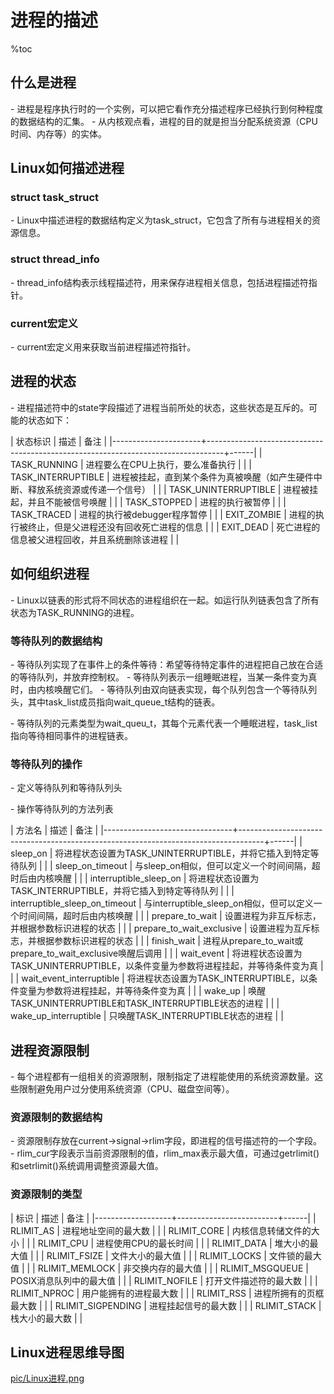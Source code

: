 = 进程的描述 =

%toc

== 什么是进程 ==
- 进程是程序执行时的一个实例，可以把它看作充分描述程序已经执行到何种程度的数据结构的汇集。
- 从内核观点看，进程的目的就是担当分配系统资源（CPU时间、内存等）的实体。

== Linux如何描述进程 ==

=== struct task_struct ===
- Linux中描述进程的数据结构定义为task_struct，它包含了所有与进程相关的资源信息。

{{{class="brush:c"
struct task_struct {
	volatile long state;	/* -1 unrunnable, 0 runnable, >0 stopped */
	void *stack;
	
	struct list_head tasks;
	struct mm_struct *mm, *active_mm;
	
	struct task_struct *parent;         /* recipient of SIGCHLD, wait4() reports */
	struct list_head children;	        /* list of my children */
	struct list_head sibling;	        /* linkage in my parent's children list */
	struct task_struct *group_leader;	/* threadgroup leader */

    int exit_state;
	int exit_code, exit_signal;
	
    struct fs_struct *fs;
    /* open file information */
	struct files_struct *files;
    /* namespaces */
	struct nsproxy *nsproxy;
    /* signal handlers */
	struct signal_struct *signal;
	struct sighand_struct *sighand;
	
    ......
}
}}}

=== struct thread_info ===
- thread_info结构表示线程描述符，用来保存进程相关信息，包括进程描述符指针。

{{{class="brush:c"
struct thread_info {
	struct pcb_struct	pcb;		/* palcode state */

	struct task_struct	*task;		/* main task structure */
	unsigned int		flags;		/* low level flags */
	unsigned int		ieee_state;	/* see fpu.h */

	struct exec_domain	*exec_domain;	/* execution domain */
	mm_segment_t		addr_limit;	    /* thread address space */
	unsigned		    cpu;		    /* current CPU */
	int			        preempt_count;  /* 0 => preemptable, <0 => BUG */

	int bpt_nsaved;
	unsigned long bpt_addr[2];		    /* breakpoint handling  */
	unsigned int bpt_insn[2];

	struct restart_block	restart_block;
};

/*
 * Macros/functions for gaining access to the thread information structure.
 */
#define INIT_THREAD_INFO(tsk)			    \
{						                    \
	.task		= &tsk,			            \
	.exec_domain	= &default_exec_domain,	\
	.addr_limit	= KERNEL_DS,		        \
	.preempt_count	= INIT_PREEMPT_COUNT,	\
	.restart_block = {			            \
		.fn = do_no_restart_syscall,	    \
	},					                    \
}
}}}

=== current宏定义 ===
- current宏定义用来获取当前进程描述符指针。

{{{class="brush:c"
#define get_current()	(current_thread_info()->task)
#define current		    get_current()
}}}

== 进程的状态 ==
- 进程描述符中的state字段描述了进程当前所处的状态，这些状态是互斥的。可能的状态如下：

| 状态标识             | 描述                                                                             | 备注 |
|----------------------+----------------------------------------------------------------------------------+------|
| TASK_RUNNING         | 进程要么在CPU上执行，要么准备执行                                                |      |
| TASK_INTERRUPTIBLE   | 进程被挂起，直到某个条件为真被唤醒（如产生硬件中断、释放系统资源或传递一个信号） |      |
| TASK_UNINTERRUPTIBLE | 进程被挂起，并且不能被信号唤醒                                                   |      |
| TASK_STOPPED         | 进程的执行被暂停                                                                 |      |
| TASK_TRACED          | 进程的执行被debugger程序暂停                                                     |      |
| EXIT_ZOMBIE          | 进程的执行被终止，但是父进程还没有回收死亡进程的信息                             |      |
| EXIT_DEAD            | 死亡进程的信息被父进程回收，并且系统删除该进程                                   |      |

== 如何组织进程 ==
- Linux以链表的形式将不同状态的进程组织在一起。如运行队列链表包含了所有状态为TASK_RUNNING的进程。

=== 等待队列的数据结构 ===
- 等待队列实现了在事件上的条件等待：希望等待特定事件的进程把自己放在合适的等待队列，并放弃控制权。
- 等待队列表示一组睡眠进程，当某一条件变为真时，由内核唤醒它们。
- 等待队列由双向链表实现，每个队列包含一个等待队列头，其中task_list成员指向wait_queue_t结构的链表。

{{{class="brush:c"
struct __wait_queue_head {
	spinlock_t lock;
	struct list_head task_list;
};
typedef struct __wait_queue_head wait_queue_head_t;
}}}

- 等待队列的元素类型为wait_queu_t，其每个元素代表一个睡眠进程，task_list指向等待相同事件的进程链表。

{{{class="brush:c"
struct __wait_queue {
	unsigned int flags;
#define WQ_FLAG_EXCLUSIVE	0x01
	void *private;
	wait_queue_func_t func;
	struct list_head task_list;
};
typedef struct __wait_queue wait_queue_t;
}}}

=== 等待队列的操作 ===
- 定义等待队列和等待队列头

{{{class="brush:c"
#define __WAITQUEUE_INITIALIZER(name, tsk) {		\
	.private	= tsk,						        \
	.func		= default_wake_function,			\
	.task_list	= { NULL, NULL } }

#define DECLARE_WAITQUEUE(name, tsk)					\
	wait_queue_t name = __WAITQUEUE_INITIALIZER(name, tsk)

#define __WAIT_QUEUE_HEAD_INITIALIZER(name) {			\
	.lock		= __SPIN_LOCK_UNLOCKED(name.lock),		\
	.task_list	= { &(name).task_list, &(name).task_list } }

#define DECLARE_WAIT_QUEUE_HEAD(name)                   \
	wait_queue_head_t name = __WAIT_QUEUE_HEAD_INITIALIZER(name)
}}}

- 操作等待队列的方法列表

| 方法名                         | 描述                                                                               | 备注 |
|--------------------------------+------------------------------------------------------------------------------------+------|
| sleep_on                       | 将进程状态设置为TASK_UNINTERRUPTIBLE，并将它插入到特定等待队列                     |      |
| sleep_on_timeout               | 与sleep_on相似，但可以定义一个时间间隔，超时后由内核唤醒                           |      |
| interruptible_sleep_on         | 将进程状态设置为TASK_INTERRUPTIBLE，并将它插入到特定等待队列                       |      |
| interruptible_sleep_on_timeout | 与interruptible_sleep_on相似，但可以定义一个时间间隔，超时后由内核唤醒             |      |
| prepare_to_wait                | 设置进程为非互斥标志，并根据参数标识进程的状态                                     |      |
| prepare_to_wait_exclusive      | 设置进程为互斥标志，并根据参数标识进程的状态                                       |      |
| finish_wait                    | 进程从prepare_to_wait或prepare_to_wait_exclusive唤醒后调用                         |      |
| wait_event                     | 将进程状态设置为TASK_UNINTERRUPTIBLE，以条件变量为参数将进程挂起，并等待条件变为真 |      |
| wait_event_interruptible       | 将进程状态设置为TASK_INTERRUPTIBLE，以条件变量为参数将进程挂起，并等待条件变为真   |      |
| wake_up                        | 唤醒TASK_UNINTERRUPTIBLE和TASK_INTERRUPTIBLE状态的进程                             |      |
| wake_up_interruptible          | 只唤醒TASK_INTERRUPTIBLE状态的进程                                                 |      |

== 进程资源限制 ==
- 每个进程都有一组相关的资源限制，限制指定了进程能使用的系统资源数量。这些限制避免用户过分使用系统资源（CPU、磁盘空间等）。

=== 资源限制的数据结构 ===
- 资源限制存放在current->signal->rlim字段，即进程的信号描述符的一个字段。
- rlim_cur字段表示当前资源限制的值，rlim_max表示最大值，可通过getrlimit()和setrlimit()系统调用调整资源最大值。

{{{class="brush:c"
struct rlimit {
	unsigned long	rlim_cur;
	unsigned long	rlim_max;
};
}}}

=== 资源限制的类型 ===

| 标识              | 描述                    | 备注 |
|-------------------+-------------------------+------|
| RLIMIT_AS         | 进程地址空间的最大数    |      |
| RLIMIT_CORE       | 内核信息转储文件的大小  |      |
| RLIMIT_CPU        | 进程使用CPU的最长时间   |      |
| RLIMIT_DATA       | 堆大小的最大值          |      |
| RLIMIT_FSIZE      | 文件大小的最大值        |      |
| RLIMIT_LOCKS      | 文件锁的最大值          |      |
| RLIMIT_MEMLOCK    | 非交换内存的最大值      |      |
| RLIMIT_MSGQUEUE   | POSIX消息队列中的最大值 |      |
| RLIMIT_NOFILE     | 打开文件描述符的最大数  |      |
| RLIMIT_NPROC      | 用户能拥有的进程最大数  |      |
| RLIMIT_RSS        | 进程所拥有的页框最大数  |      |
| RLIMIT_SIGPENDING | 进程挂起信号的最大数    |      |
| RLIMIT_STACK      | 栈大小的最大数          |      |

== Linux进程思维导图 ==
[[pic/Linux进程.png]]
